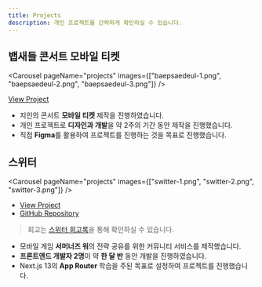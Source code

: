 ```yaml
---
title: Projects
description: 개인 프로젝트를 간략하게 확인하실 수 있습니다.
---
```


## 뱁새들 콘서트 모바일 티켓

<Carousel
  pageName="projects"
  images={["baepsaedeul-1.png", "baepsaedeul-2.png", "baepsaedeul-3.png"]}
/>

<a href="https://baepsaedeul-ticket.vercel.app" target="_blank">
  View Project
</a>

- 지인의 콘서트 **모바일 티켓** 제작을 진행하였습니다.
- 개인 프로젝트로 **디자인과 개발**을 약 2주의 기간 동안 제작을 진행했습니다.
- 직접 **Figma**를 활용하여 프로젝트를 진행하는 것을 목표로 진행했습니다.

## 스위터

<Carousel
  pageName="projects"
  images={["switter-1.png", "switter-2.png", "switter-3.png"]}
/>

<ul>
  <li>
    <a href="https://switter-official.vercel.app/sign-in" target="_blank">
      View Project
    </a>
  </li>
  <li>
    <a href="https://github.com/cyclops-operation/switter" target="_blank">
      GitHub Repository
    </a>
  </li>
</ul>

> 회고는 <a href="/posts/switter-review" target="_blank">스위터 회고록</a>을 통해 확인하실 수 있습니다.

- 모바일 게임 **서머너즈 워**의 전략 공유를 위한 커뮤니티 서비스를 제작했습니다.
- **프론트엔드 개발자 2명**이 약 **한 달 반** 동안 개발을 진행하였습니다.
- Next.js 13의 **App Router** 학습을 주된 목표로 설정하여 프로젝트를 진행했습니다.

